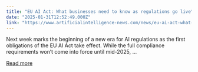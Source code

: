 ```yaml
---
title: "EU AI Act: What businesses need to know as regulations go live"
date: "2025-01-31T12:52:49.000Z"
link: "https://www.artificialintelligence-news.com/news/eu-ai-act-what-businesses-need-know-regulations-go-live/"
---
```


Next week marks the beginning of a new era for AI regulations as the first obligations of the EU AI Act take effect. While the full compliance requirements won&#8217;t come into force until mid-2025, ...

[Read more](https://www.artificialintelligence-news.com/news/eu-ai-act-what-businesses-need-know-regulations-go-live/)

